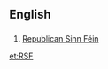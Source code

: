 ==English==
==={{initialism}}===
{{infl|en|initialism}}
# [[w:Republican Sinn Féin|Republican Sinn Féin]]

[[et:RSF]]